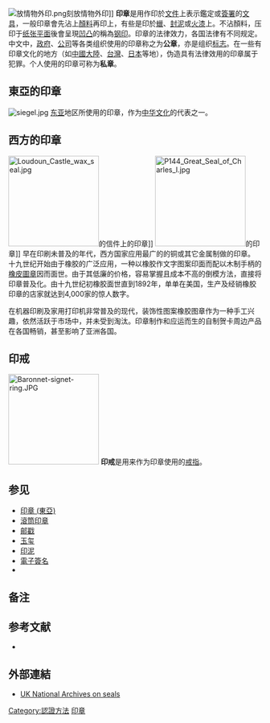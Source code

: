 {{otheruses|other=东亚的印章|印章 (东亚)}}
{{refimprove|time=2017-12-12T10:02:27+00:00}}
[[File:放情物外印.png|thumb]]刻放情物外印]]
'''印章'''是用作印於[[文件|文件]]上表示鑑定或[[簽署|簽署]]的[[文具|文具]]，一般印章會先沾上[[顏料|顏料]]再印上，有些是印於[[蠟|蠟]]、[[封泥|封泥]]或[[火漆|火漆]]上。不沾顏料，压印于[[纸张|纸张]][[平面_(数学)|平面]]後會呈現[[凹凸|凹凸]]的稱為[[钢印|钢印]]。印章的法律效力，各国法律有不同规定。中文中，[[政府|政府]]、[[公司|公司]]等各类组织使用的印章称之为'''公章'''，亦是组织[[标志|标志]]。在一些有印章文化的地方（如[[中國大陸|中國大陸]]、[[台灣|台灣]]、[[日本|日本]]等地），伪造具有法律效用的印章属于犯罪{{noteTag|1=《[[中华人民共和国刑法|中华人民共和国刑法]]》第六章妨害社会管理秩序罪.第一节扰乱公共秩序罪.第二百八十条伪造、变造、买卖或者盗窃、抢夺、毁灭国家机关的公文、证件、印章的，处三年以下有期徒刑、拘役、管制或者剥夺政治权利；情节严重的，处三年以上十年以下有期徒刑。伪造公司、企业、事业单位、人民团体的印章的，处三年以下有期徒刑、拘役、管制或者剥夺政治权利......}}{{noteTag|1=《[[中華民國刑法|中華民國刑法]]》第 217 條偽造印章、印文或署押，足以生損害於公眾或他人者，處三年以下有期徒刑。盜用印章、印文或署押，足以生損害於公眾或他人者，亦同。<ref>{{cite web |title=全國法規資料庫 |url=https://law.moj.gov.tw/LawClass/LawSingle.aspx?pcode=C0000001&flno=217 |website=中華民國刑法第 217 條 |publisher=中華民國法務部 |access-date=2020-12-20 |archive-date=2021-01-21 |archive-url=https://web.archive.org/web/20210121010922/https://law.moj.gov.tw/LawClass/LawSingle.aspx?pcode=C0000001&flno=217 |dead-url=no }}</ref>}}。个人使用的印章可称为'''私章'''。

==東亞的印章==
{{Main|印章 (東亞)}}
[[File:siegel.jpg|right]]
[[东亚|东亚]]地区所使用的印章，作为[[中华文化|中华文化]]的代表之一。

== 西方的印章 ==
[[File:Loudoun_Castle_wax_seal.jpg|180px]]的信件上的印章]]
[[File:P144_Great_Seal_of_Charles_I.jpg|180px]]的印章]]
早在印刷未普及的年代，西方国家应用最广的的铜或其它金属制做的印章。十九世纪开始由于橡胶的广泛应用，一种以橡胶作文字图案印面而配以木制手柄的[[橡皮圖章|橡皮圖章]]因而面世。由于其低廉的价格，容易掌握且成本不高的倒模方法，直接将印章普及化。由十九世纪初橡胶面世直到1892年，单单在美国，生产及经销橡胶印章的店家就达到4,000家的惊人数字。

在机器印刷及家用打印机非常普及的现代，装饰性图案橡胶图章作为一种手工兴趣，依然活跃于市场中，并未受到淘汰。印章制作和应运而生的自制贺卡周边产品在各国畅销，甚至影响了亚洲各国。

== 印戒 ==
[[File:Baronnet-signet-ring.JPG|180px]]
'''印戒'''是用来作为印章使用的[[戒指|戒指]]。

== 参见 ==
* [[印章_(東亞)|印章 (東亞)]]
* [[滾筒印章|滾筒印章]]
* [[邮戳|邮戳]]
* [[玉玺|玉玺]]
* [[印泥|印泥]]
* [[電子簽名|電子簽名]]
*{{le|Equestrian seal}}

== 备注 ==

{{noteFoot}}

== 参考文献 ==
{{Reflist}}

*{{天主教百科全書|wstitle=Seal|author=Herbert Thurston}}
==外部連結==
{{Wikisourceshas|国务院关于国家行政机关和企业事业单位社会团体印章管理的规定}}
{{Commons category|Seals}}
* [http://www.nationalarchives.gov.uk/catalogue/RdLeaflet.asp?sLeafletID=225 UK National Archives on seals] {{Wayback|url=http://www.nationalarchives.gov.uk/catalogue/RdLeaflet.asp?sLeafletID=225 |date=20101006154234 }}

{{Authority control}}
[[Category:認證方法|Category:認證方法]]
[[Category:印章|]]